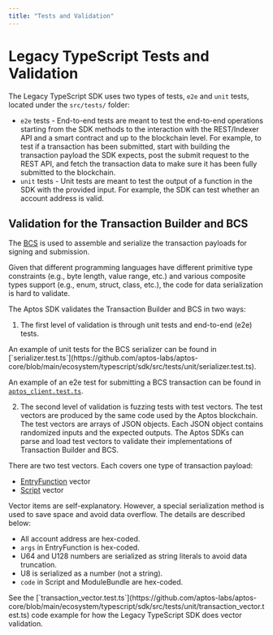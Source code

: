 ```yaml
---
title: "Tests and Validation"
---
```



# Legacy TypeScript Tests and Validation

The Legacy TypeScript SDK uses two types of tests, `e2e` and `unit` tests, located under the `src/tests/` folder:

- `e2e` tests - End-to-end tests are meant to test the end-to-end operations starting from the SDK methods to the interaction with the REST/Indexer API and a smart contract and up to the blockchain level. For example, to test if a transaction has been submitted, start with building the transaction payload the SDK expects, post the submit request to the REST API, and fetch the transaction data to make sure it has been fully submitted to the blockchain.
- `unit` tests - Unit tests are meant to test the output of a function in the SDK with the provided input. For example, the SDK can test whether an account address is valid.

## Validation for the Transaction Builder and BCS

The [BCS](https://docs.rs/bcs/latest/bcs/) is used to assemble and serialize the transaction payloads for signing and submission.

Given that different programming languages have different primitive type constraints (e.g., byte length, value range, etc.) and various composite types support (e.g., enum, struct, class, etc.), the code for data serialization is hard to validate.

The Aptos SDK validates the Transaction Builder and BCS in two ways:

1. The first level of validation is through unit tests and end-to-end (e2e) tests.

<Callout type="info">
An example of unit tests for the BCS serializer can be found in [`serializer.test.ts`](https://github.com/aptos-labs/aptos-core/blob/main/ecosystem/typescript/sdk/src/tests/unit/serializer.test.ts).

An example of an e2e test for submitting a BCS transaction can be found in [`aptos_client.test.ts`](https://github.com/aptos-labs/aptos-core/blob/f4a7820a61f22ed8306219621402d96f70379d20/ecosystem/typescript/sdk/src/tests/e2e/aptos_client.test.ts#L78).
</Callout>

2. The second level of validation is fuzzing tests with test vectors. The test vectors are produced by the same code used by the Aptos blockchain. The test vectors are arrays of JSON objects. Each JSON object contains randomized inputs and the expected outputs. The Aptos SDKs can parse and load test vectors to validate their implementations of Transaction Builder and BCS.

There are two test vectors. Each covers one type of transaction payload:

- [EntryFunction](https://github.com/aptos-labs/aptos-core/blob/main/api/goldens/aptos_api__tests__transaction_vector_test__test_entry_function_payload.json) vector
- [Script](https://github.com/aptos-labs/aptos-core/blob/main/api/goldens/aptos_api__tests__transaction_vector_test__test_script_payload.json) vector

Vector items are self-explanatory. However, a special serialization method is used to save space and avoid data overflow. The details are described below:

- All account address are hex-coded.
- `args` in EntryFunction is hex-coded.
- U64 and U128 numbers are serialized as string literals to avoid data truncation.
- U8 is serialized as a number (not a string).
- `code` in Script and ModuleBundle are hex-coded.

<Callout type="info">
See the [`transaction_vector.test.ts`](https://github.com/aptos-labs/aptos-core/blob/main/ecosystem/typescript/sdk/src/tests/unit/transaction_vector.test.ts) code example for how the Legacy TypeScript SDK does vector validation.
</Callout>
